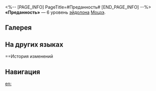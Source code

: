 <%-- [PAGE_INFO]
PageTitle=#Преданность#
[END_PAGE_INFO] --%>
{{Эйдолон Инфобокс
|Название         = Преданность
|Изображение      = Эйдолон Преданность.png
|Персонаж         = Моцзэ
|Уровень          = 6
|Длительность     = 
|Описание         = Множитель урона {{Доп эффект|бонус-атаки}}, описанной в таланте персонажа, повышается на 25%.
|Свойство1        = 
|Масштабирование1 = 
}}
'''«Преданность»''' — 6 уровень [[эйдолон]]а [[Моцзэ]].

==Галерея==
{{Галерея|position=left|captionalign=center
|Персонаж Моцзэ Эйдолон 6.png|Осколок Эйдолона
}}

==На других языках==
{{На других языках
|en   = Faithbinder
|zhs  = 丹心
|zht  = 丹心
|ja   = {{Rubi|忠誠|ちゅうせい}}
|ko   = 단심
|es   = Lealtad
|fr   = Rassembleur de loyauté
|ru   = Преданность
|th   = Faithbinder
|vi   = Trung Thành
|de   = Loyalität
|id   = Faithbinder
|pt   = Vinculador de Fé
}}

==История изменений
{{История изменений|3.5}}

==Навигация==
{{Навык Навбокс|Моцзэ}}

[[en:]]